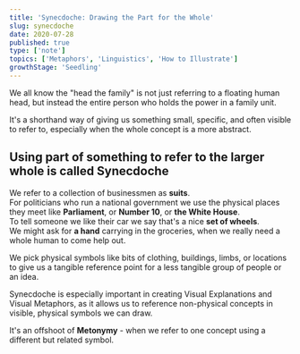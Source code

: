 ```yaml
---
title: 'Synecdoche: Drawing the Part for the Whole'
slug: synecdoche
date: 2020-07-28
published: true
type: ['note']
topics: ['Metaphors', 'Linguistics', 'How to Illustrate']
growthStage: 'Seedling'
---
```


<IntroParagraph>

We all know the "head the family" is not just referring to a floating human head, but instead the entire person who holds the power in a family unit.

</IntroParagraph>

It's a shorthand way of giving us something small, specific, and often visible to refer to, especially when the whole concept is a more abstract. 

## Using part of something to refer to the larger whole is called **Synecdoche**

We refer to a collection of businessmen as __suits__.  
For politicians who run a national government we use the physical places they meet like  __Parliament__, or __Number 10__, or __the White House__.  
To tell someone we like their car we say that's a nice __set of wheels__.  
We might ask for __a hand__ carrying in the groceries, when we really need a whole human to come help out.

We pick physical symbols like bits of  clothing, buildings, limbs, or locations to give us a tangible reference point for a less tangible group of people or an idea.

Synecdoche is especially important in creating Visual Explanations and Visual Metaphors, as it allows us to reference non-physical concepts in visible, physical symbols we can draw.

It's an offshoot of __Metonymy__ - when we refer to one concept using a different but related symbol.

